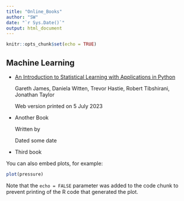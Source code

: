 ```yaml
---
title: "Online_Books"
author: "SW"
date: "`r Sys.Date()`"
output: html_document
---
```


```r
knitr::opts_chunk$set(echo = TRUE)
```

## Machine Learning


* [An Introduction to Statistical Learning with Applications in Python](https://stevenkhwun.github.io/Test/Books/ISLP_website-compressed.pdf)

  Gareth James, Daniela Witten, Trevor Hastie, Robert Tibshirani, Jonathan Taylor
  
  Web version printed on 5 July 2023
* Another Book

  Written by
  
  Dated some date
* Third book
  

You can also embed plots, for example:

```r
plot(pressure)
```

Note that the `echo = FALSE` parameter was added to the code chunk to prevent printing of the R code that generated the plot.
